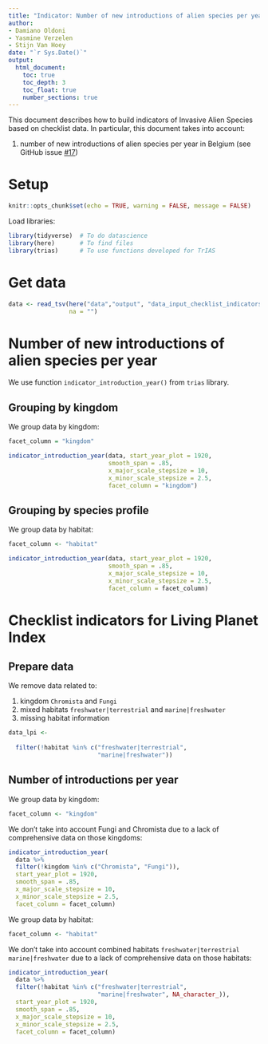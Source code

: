 ```yaml
---
title: "Indicator: Number of new introductions of alien species per year"
author:
- Damiano Oldoni
- Yasmine Verzelen
- Stijn Van Hoey
date: "`r Sys.Date()`"
output:
  html_document:
    toc: true
    toc_depth: 3
    toc_float: true
    number_sections: true
---
```


This document describes how to build indicators of Invasive Alien Species based 
on checklist data. In particular, this document takes into account:

1. number of new introductions of alien species per year in Belgium (see GitHub 
issue [#17](https://github.com/trias-project/pipeline/issues/17))

# Setup

```r
knitr::opts_chunk$set(echo = TRUE, warning = FALSE, message = FALSE)
```

Load libraries:

```r
library(tidyverse)  # To do datascience
library(here)       # To find files
library(trias)      # To use functions developed for TrIAS
```

# Get data

```r
data <- read_tsv(here("data","output", "data_input_checklist_indicators.tsv"),
                 na = "")
```

# Number of new introductions of alien species per year

We use function `indicator_introduction_year()` from `trias` library.

## Grouping by kingdom

We group data by kingdom:

```r
facet_column = "kingdom"
```


```r
indicator_introduction_year(data, start_year_plot = 1920, 
                            smooth_span = .85,
                            x_major_scale_stepsize = 10,
                            x_minor_scale_stepsize = 2.5,
                            facet_column = "kingdom")
```

## Grouping by species profile

We group data by habitat:

```r
facet_column <- "habitat"
```


```r
indicator_introduction_year(data, start_year_plot = 1920, 
                            smooth_span = .85,
                            x_major_scale_stepsize = 10,
                            x_minor_scale_stepsize = 2.5,
                            facet_column = facet_column)
```

# Checklist indicators for Living Planet Index

## Prepare data

We remove data related to:

1. kingdom `Chromista` and `Fungi`
2. mixed habitats `freshwater|terrestrial` and `marine|freshwater`
3. missing habitat information

```r
data_lpi <-
  
  filter(!habitat %in% c("freshwater|terrestrial",
                         "marine|freshwater"))
```

## Number of introductions per year 

We group data by kingdom:

```r
facet_column <- "kingdom"
```

We don't take into account Fungi and Chromista due to a lack of comprehensive data on those kingdoms:

```r
indicator_introduction_year(
  data %>%
  filter(!kingdom %in% c("Chromista", "Fungi")), 
  start_year_plot = 1920, 
  smooth_span = .85,
  x_major_scale_stepsize = 10,
  x_minor_scale_stepsize = 2.5,
  facet_column = facet_column)
```

We group data by habitat:

```r
facet_column <- "habitat"
```

We don't take into account combined habitats `freshwater|terrestrial` `marine|freshwater` due to a lack of comprehensive data on those habitats:

```r
indicator_introduction_year(
  data %>%
  filter(!habitat %in% c("freshwater|terrestrial",
                         "marine|freshwater", NA_character_)), 
  start_year_plot = 1920, 
  smooth_span = .85,
  x_major_scale_stepsize = 10,
  x_minor_scale_stepsize = 2.5,
  facet_column = facet_column)
```
